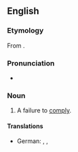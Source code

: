 ==English==

===Etymology===
From {{prefix|en|non|compliance}}.

===Pronunciation===
* {{rhymes|en|aɪəns}}

===Noun===
{{en-noun|~}}

# A failure to [[comply]].
====Translations====
{{trans-top|failure to comply}}
* German: {{t|de|Nichtbeachtung}}, {{t|de|Nichteinhaltung}}, {{t|de|Nichterfüllung}}
{{trans-mid}}
{{trans-bottom}}